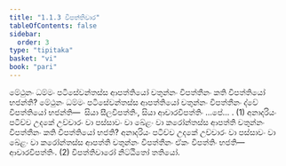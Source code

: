 ```yaml
---
title: "1.1.3 විපත්තිවාර"
tableOfContents: false
sidebar:
  order: 3
type: "tipitaka"
basket: "vi"
book: "pari"
---
```



<DynamicBreadcrumb />

<Division number="182" book="pari">

<Paragraph number="573" book="pari">
මේථුනං ධම්මං පටිසේවන්තස්ස ආපත්තියෝ චතුන්නං විපත්තීනං කති විපත්තියෝ භජන්ති? මේථුනං ධම්මං පටිසේවන්තස්ස ආපත්තියෝ චතුන්නං විපත්තීනං ද්වේ විපත්තියෝ භජන්ති—  සියා සීලවිපත්තිං, සියා ආචාරවිපත්තිං …පේ… . (1)
</Paragraph>

<Paragraph number="574" book="pari">
අනාදරියං පටිච්ච උදකේ උච්චාරං වා පස්සාවං වා ඛේළං වා කරෝන්තස්ස ආපත්ති චතුන්නං විපත්තීනං කති විපත්තියෝ භජති? අනාදරියං පටිච්ච උදකේ උච්චාරං වා පස්සාවං වා ඛේළං වා කරෝන්තස්ස ආපත්ති චතුන්නං විපත්තීනං ඒකං විපත්තිං භජති—  ආචාරවිපත්තිං. (2)

</Paragraph>
</Division>

<Paragraph number="575" type="center" book="pari">
විපත්තිවාරෝ නිට්ඨිතෝ තතියෝ.
</Paragraph>